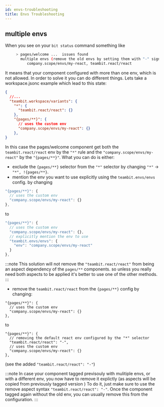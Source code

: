 ```yaml
---
id: envs-troubleshooting
title: Envs Troubleshooting
---
```


## multiple envs

When you see on your `bit status` command something like

```bash
     > pages/welcome ...  issues found
       multiple envs (remove the old envs by setting them with "-" sign in the variants. see https://harmony-docs.bit.dev/aspects/variants#removing-aspects ):
          company.scope/envs/my-react, teambit.react/react
```

It means that your component configured with more than one env, which is not allowed.
In order to solve it you can do different things.
Lets take a workspace.jsonc example which lead to this state:

```json
{
  //...
  "teambit.workspace/variants": {
    "*": {
      "teambit.react/react": {}
    },
    "{pages/**}": {
      // uses the custom env
      "company.scope/envs/my-react": {}
    },
}
```

In this case the pages/welcome component get both the `teambit.react/react` env by the `"*"` rule and the `"company.scope/envs/my-react"` by the `"{pages/**}"`.
What you can do is either:

- exclude the `{pages/**}` selector from the `"*"` selector by changing `"*"` -> `"*", !{pages/**}`.
- mention the env you want to use explicitly using the `teambit.envs/envs` config.
by changing
```js
"{pages/**}": {
  // uses the custom env
  "company.scope/envs/my-react": {}
},
```
to 
```js
"{pages/**}": {
  // uses the custom env
  "company.scope/envs/my-react": {},
  // explicitly mention the env to use
  "teambit.envs/envs": {
    "env": "company.scope/envs/my-react"
  }
},
```
:::note
This solution will not remove the `"teambit.react/react"` from being an aspect dependency of the `pages/**` components.
so unless you really need both aspects to be applied it's better to use one of the other methods.
:::
- remove the `teambit.react/react` from the `{pages/**}` config by changing:

```
"{pages/**}": {
  // uses the custom env
  "company.scope/envs/my-react": {}
},
```

to

```
"{pages/**}": {
  // removing the default react env configured by the "*" selector
  "teambit.react/react": "-",
  // uses the custom env
  "company.scope/envs/my-react": {}
},
```

(see the added `"teambit.react/react": "-"`)

:::note
In case your component tagged previsouly with mulitiple envs, or with a different env, you now have to remove it explictly (as aspects will be copied from previously tagged version <!-- TODO: add link to explanation about this -->)
To do it, just make sure to use the remove aspect syntax `"teambit.react/react": "-"`. Once the component tagged again without the old env, you can usually remove this from the configuration.
:::
